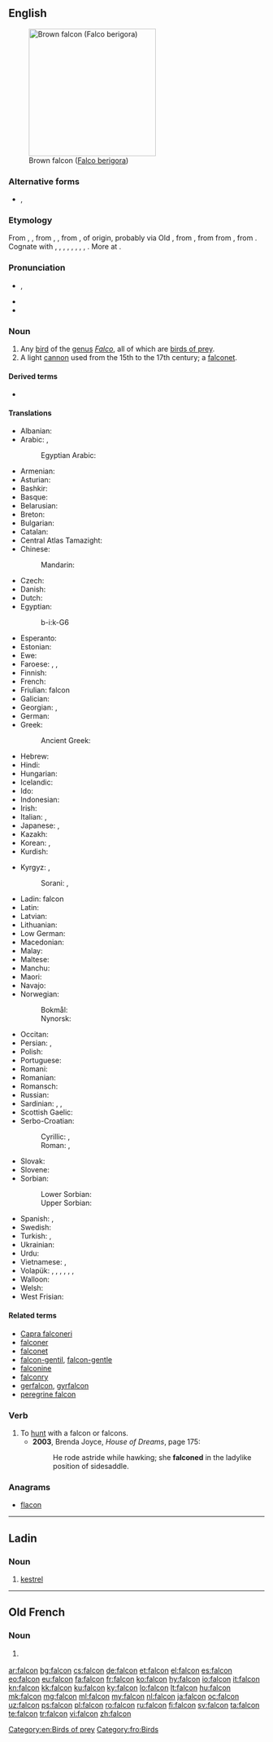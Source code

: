 {{also|falcón}}
==English==
[[Image:Brown-Falcon,-Vic,-3.1.2008.jpg|thumb|right|250px|Brown falcon ([[Falco berigora]])]]

===Alternative forms===
* {{l|en|faulcon}} {{qualifier|obsolete}}, {{l|en|faucon}} {{qualifier|obsolete}}

===Etymology===
From {{etyl|enm|en}} {{term|falcon|lang=enm}}, {{term|faulcon|lang=enm}}, from {{etyl|xno|en}} {{term|falcon|lang=fro}}, {{term|falcun|lang=fro}}, from {{etyl|LL.|en}} {{m|la|falcō||falcon}}, of {{etyl|gem|en}} origin, probably via Old {{etyl|frk|en}} {{m|frk|*falko||falcon, hawk}}, from {{etyl|gem-pro|en}} {{m|gem-pro|*falkô||falcon}}, from from {{etyl|ine-pro|en}} {{m|ine-pro|*pol̑-||pale}}, from {{m|ine-pro|*pel-||fallow}}.
{{rel-top|cognates}}
Cognate with {{etyl|ang|-}} {{term|fealca|lang=ang}}, {{term|fealcen||falcon|lang=ang}}, {{etyl|nl|-}} {{term|valk||falcon, hawk|lang=nl}}, {{etyl|de|-}} {{term|Falke||falcon, hawk|lang=de}}, {{etyl|sv|-}} {{term|falk||falcon|lang=sv}}, {{etyl|is|-}} {{term|fálki||falcon|lang=is}}, {{etyl|lt|-}} {{term|pálšas||pale|lang=lt}}, {{etyl|lv|-}} {{term|bāls||pale|lang=lv}}, {{etyl|ltg|-}} {{term|buolgs||pale|lang=ltg}}. More at {{l|en|fallow}}.
{{rel-bottom}}

===Pronunciation===
* {{enPR|fôʹkən|fôlʹkən|fălʹkən}}, {{IPA|[ˈfɔːkən]|[ˈfɔːlkən]|[ˈfælkən]|lang=en}}
* {{audio|en-us-falcon.ogg|Audio (US)|lang=en}}
* {{rhymes|ɔːkən|lang=en}}
{{wikipedia}}

===Noun===
{{en-noun}}

# Any [[bird]] of the [[genus]] ''[[Falco]]'', all of which are [[bird of prey|birds of prey]].
# A light [[cannon]] used from the 15th to the 17th century; a [[falconet]].

====Derived terms====
* {{l|en|brown falcon}}

====Translations====
{{trans-top|bird of the genus ''Falco''}}
* Albanian: {{t|sq|petriti|?}}
* Arabic: {{t+|ar|صقر|m|tr=ṣaqr|sc=Arab}}, {{t|ar|شاهين|m|tr=shahin|sc=Arab}}
*: Egyptian Arabic: {{t|arz|صقر|m|tr=ṣaʔr|sc=Arab}}
* Armenian: {{t+|hy|բազե|tr=baze}}
* Asturian: {{t|ast|falcón|m}}
* Bashkir: {{t|ba|ыласын|tr=ïlasïn|sc=Cyrl}}
* Basque: {{t|eu|belatz handi}}
* Belarusian: {{t|be|сокал|m|tr=sókal|sc=Cyrl}}
* Breton: {{t|br|falc'hun|?}}
* Bulgarian: {{t+|bg|сокол|m|tr=sókol|sc=Cyrl}}
* Catalan: {{t+|ca|falcó|m}}
* Central Atlas Tamazight: {{t|tzm|ⴰⴼⴰⵍⴽⵓ|tr=afalku}}
* Chinese:
*: Mandarin: {{t+|cmn|隼|tr=sǔn|sc=Hani}}
* Czech: {{t+|cs|sokol|m}}
* Danish: {{t+|da|falk|c}}
* Dutch: {{t+|nl|valk|m}}
* Egyptian: {{t|egy|bỉk|sc=Egyp}}
*: <hiero>b-i:k-G6</hiero>
* Esperanto: {{t|eo|falko}}
* Estonian: {{t+|et|pistrik}}
* Ewe: {{t|ee|aʋako}}
* Faroese: {{t|fo|falkur|m}}, {{t|fo|smyril|m}}, {{t|fo|fálkur|m}}
* Finnish: {{t+|fi|jalohaukka}}
* French: {{t+|fr|faucon|m}}
* Friulian: falcon {{g|m}}
* Galician: {{t|gl|falcón|m}}
* Georgian: {{t|ka|შავარდენი|tr=šavardeni|sc=Geor}}, {{t|ka|ბაზი|tr=bazi|sc=Geor}}
* German: {{t+|de|Falke|m}}
* Greek: {{t+|el|γεράκι|n|tr=geraki}}
*: Ancient Greek: {{t|grc|ἱέραξ|tr=hierax|m}}
* Hebrew: {{t+|he|בז|m|tr=baz|sc=Hebr}}
* Hindi: {{t|hi|बाज़|tr=bāz|sc=Deva}}
* Hungarian: {{t+|hu|sólyom}}
* Icelandic: {{t+|is|fálki|m}}
* Ido: {{t+|io|falkono}}
* Indonesian: {{t|id|alap-alap}}
* Irish: {{t|ga|fabhcún|m}}
* Italian: {{t+|it|falco|m}}, {{t+|it|falcone|m}}
* Japanese: {{t+|ja|隼|tr=[[はやぶさ]], hayabusa|sc=Jpan}}, {{t|ja|ハヤブサ|tr=hayabusa|sc=Jpan}}
* Kazakh: {{t|kk|сұңқар|tr=suñqar|sc=Cyrl}}
* Korean: {{t+|ko|매|sc=Kore}}, {{t+|ko|송골매|sc=Kore}}
* Kurdish:
{{trans-mid}}
* Kyrgyz: {{t+|ky|шумкар}}, {{t+|ky|ылаачын}}
*: Sorani: {{t+|ku|شاهین|tr=shahín|sc=ku-Arab}}, {{t+|ku|باز|tr=baz|sc=ku-Arab}}
* Ladin: falcon {{g|m}}
* Latin: {{t|la|falcō|m}}
* Latvian: {{t|lv|lielais piekūns|m}}
* Lithuanian: {{t|lt|sakalas keleivis|?}}
* Low German: {{t|nds|Falk|m}}
* Macedonian: {{t|mk|сокол|m|tr=sókol}}
* Malay: {{t|ms|falkon}}
* Maltese: {{t|mt|falkun|m}}
* Manchu: {{t|mnc|käi}}
* Maori: {{t|mi|kāeaea}}
* Navajo: {{t|nv|giní}}
* Norwegian: 
*: Bokmål: {{t+|nb|falk|m}}
*: Nynorsk: {{t|nn|falk|m}}
* Occitan: {{t+|oc|moisset|m}}
* Persian: {{t+|fa|شاهین|tr=šâhin}}, {{t+|fa|باز|tr=bâz}}
* Polish: {{t+|pl|sokół|m}}
* Portuguese: {{t+|pt|falcão|m}}
* Romani: {{t|rom|falkono|m}}
* Romanian: {{t+|ro|șoim|m}}
* Romansch: {{t|rm|falcun|m}}
* Russian: {{t+|ru|сокол|m|tr=sókol}}
* Sardinian: {{t|sc|àcchili piscadrixi|?}}, {{t|sc|tilibriu|?}}, {{t|sc|astori perdighinu|m}}
* Scottish Gaelic: {{t|gd|seabhag|f}}
* Serbo-Croatian:
*: Cyrillic: {{t|sh|соко|m|sc=Cyrl}}, {{t|sh|сокол|m}}
*: Roman: {{t|sh|soko|m}}, {{qualifier|Croatian}} {{t+|sh|sokol|m}}
* Slovak: {{t|sk|sokol|m}}
* Slovene: {{t+|sl|sokol|m}}
* Sorbian:
*: Lower Sorbian: {{t|dsb|sokoł|m}}
*: Upper Sorbian: {{t|hsb|sokoł|m}}
* Spanish: {{t+|es|halcón|m}}, {{t|es|falcón|m}}
* Swedish: {{t+|sv|falk|c}}
* Turkish: {{t+|tr|doğan}}, {{t|tr|gökdoğan}}
* Ukrainian: {{t|uk|сокіл|m|tr=sókil}}
* Urdu: {{t|ur|باز|tr=bāz|sc=ur-Arab}}
* Vietnamese: {{t|vi|chim ưng}}, {{t|vi|chim cắt}}
* Volapük: {{qualifier|♂♀}} {{t+|vo|falok}}, {{qualifier|♂}} {{t|vo|hifalok}}, {{qualifier|♀}} {{t|vo|jifalok}}, {{qualifier|♂♀ offspring}} {{t|vo|falokül}}, {{qualifier|♂ offspring}} {{t|vo|hifalokül}}, {{qualifier|♀ offspring}} {{t|vo|jifalokül}}, {{qualifier|older term}} {{t|vo|faon}}
* Walloon: {{t+|wa|fåcon}}
* Welsh: {{t|cy|hebog|m}}
* West Frisian: {{t|fy|falk|m}}
{{trans-bottom}}

====Related terms====
* [[Capra falconeri]]
* [[falconer]]
* [[falconet]]
* [[falcon-gentil]], [[falcon-gentle]]
* [[falconine]]
* [[falconry]]
* [[gerfalcon]], [[gyrfalcon]]
* [[peregrine falcon]]

===Verb===
{{en-verb}}

# To [[hunt]] with a falcon or falcons.
#* '''2003''', Brenda Joyce, ''House of Dreams'', page 175:
#*: He rode astride while hawking; she '''falconed''' in the ladylike position of sidesaddle.

===Anagrams===
* [[flacon#English|flacon]]

[[Category:en:Birds of prey]]

----

==Ladin==

===Noun===
{{head|lld|noun|g=m}}

# [[kestrel]]

----

==Old French==

===Noun===
{{fro-noun|m}}

# {{alternative form of|faucon|lang=fro|nodot=1}} {{gloss|falcon}}

[[Category:fro:Birds]]

[[ar:falcon]]
[[bg:falcon]]
[[cs:falcon]]
[[de:falcon]]
[[et:falcon]]
[[el:falcon]]
[[es:falcon]]
[[eo:falcon]]
[[eu:falcon]]
[[fa:falcon]]
[[fr:falcon]]
[[ko:falcon]]
[[hy:falcon]]
[[io:falcon]]
[[it:falcon]]
[[kn:falcon]]
[[kk:falcon]]
[[ku:falcon]]
[[ky:falcon]]
[[lo:falcon]]
[[lt:falcon]]
[[hu:falcon]]
[[mk:falcon]]
[[mg:falcon]]
[[ml:falcon]]
[[my:falcon]]
[[nl:falcon]]
[[ja:falcon]]
[[oc:falcon]]
[[uz:falcon]]
[[ps:falcon]]
[[pl:falcon]]
[[ro:falcon]]
[[ru:falcon]]
[[fi:falcon]]
[[sv:falcon]]
[[ta:falcon]]
[[te:falcon]]
[[tr:falcon]]
[[vi:falcon]]
[[zh:falcon]]